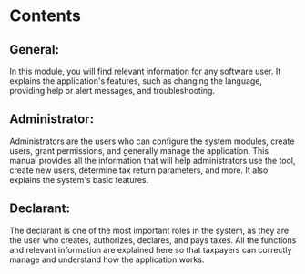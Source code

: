 # Contents

## General:
In this module, you will find relevant information for any software user. It explains the application's features, such as changing the language, providing help or alert messages, and troubleshooting.

## Administrator:
Administrators are the users who can configure the system modules, create users, grant permissions, and generally manage the application. This manual provides all the information that will help administrators use the tool, create new users, determine tax return parameters, and more. It also explains the system's basic features.

## Declarant:
The declarant is one of the most important roles in the system, as they are the user who creates, authorizes, declares, and pays taxes. All the functions and relevant information are explained here so that taxpayers can correctly manage and understand how the application works.
